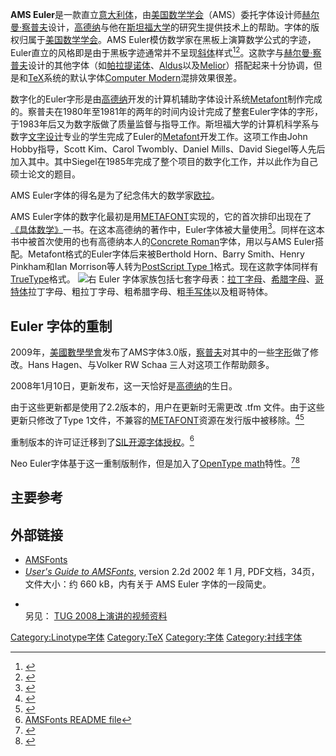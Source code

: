 {{Infobox font
| name = AMS Euler
| image = AMS Euler.svg
| imagesize = 250px
| style = 手写体
| releasedate = 1983
| creator = [[赫尔曼·察普夫|赫尔曼·察普夫]]<br>[[高德纳|高德纳]]
| foundry = [[美國數學學會|美國數學學會]]
| sample = [[Image:AMS_Euler_sample_text.svg|250px]]
|}}
'''AMS Euler '''是一款直立[[意大利体|意大利体]]，由[[美國數學學會|美国数学学会]]（AMS）委托字体设计师[[赫尔曼·察普夫|赫尔曼·察普夫]]设计，[[高德纳|高德纳]]与他在[[斯坦福大学|斯坦福大学]]的研究生提供技术上的帮助。字体的版权归属于[[美国数学学会|美国数学学会]]。AMS Euler模仿数学家在黑板上演算数学公式的字迹，Euler直立的风格即是由于黑板字迹通常并不呈现[[意大利体|斜体]]样式<ref>{{Cite journal|title=AMS Euler — a new typeface for mathematics|first1=Donald E.|last1=Knuth|last2=Zapf|first2=Hermann|date=April 1989|journal=Scholarly Publishing|publisher=University of Toronto Press|issue=3|location=Toronto|volume=20|pages=131–157}}</ref><ref>{{Cite book|title=Hermann Zapf and his design philosophy — selected articles and lectures on calligraphy and contemporary developments in type design, with illustrations and bibliographical notes, and a complete list of his typefaces|last=Zapf|first=Hermann|authorlink=Hermann Zapf|publisher=Society of Typographic Arts|year=1987|location=Chicago}}</ref>。这款字与[[赫尔曼·察普夫|赫尔曼·察普夫]]设计的其他字体（如[[帕拉提诺体|帕拉提诺体]]、[[Aldus（字体）|Aldus]]以及[[Melior|Melior]]）搭配起来十分协调，但是和[[TeX|TeX]]系统的默认字体[[Computer_Modern|Computer Modern]]混排效果很差。

数字化的Euler字形是由[[高德纳|高德纳]]开发的计算机辅助字体设计系统[[METAFONT|Metafont]]制作完成的。察普夫在1980年至1981年的两年的时间内设计完成了整套Euler字体的字形，于1983年后又为数字版做了质量监督与指导工作。斯坦福大学的计算机科学系与数字[[字体排印学|文字设计]]专业的学生完成了Euler的[[METAFONT|Metafont]]开发工作。这项工作由John Hobby指导，Scott Kim、Carol Twombly、Daniel Mills、David Siegel等人先后加入其中。其中Siegel在1985年完成了整个项目的数字化工作，并以此作为自己硕士论文的题目。

AMS Euler字体的得名是为了纪念伟大的数学家[[欧拉|欧拉]]。

AMS Euler字体的数字化最初是用[[METAFONT|METAFONT]]实现的，它的首次排印出现在了[[具體數學|《具体数学》]]一书。在这本高德纳的著作中，Euler字体被大量使用<ref>{{Cite journal|title=Typesetting Concrete Mathematics|url=http://www.tug.org/TUGboat/tb10-1/tb23knut.pdf|last=Knuth|first=Donald E.|date=April 1989|journal=[[TUGboat|TUGboat]]|publisher=TeX Users Group|accessdate=2012-02-11|issue=1|location=Providence, RI|volume=10|pages=31–6|format=PDF|archive-date=2011-11-06|archive-url=https://web.archive.org/web/20111106151804/http://tug.org/TUGboat/tb10-1/tb23knut.pdf|dead-url=no}}</ref>。同样在这本书中被首次使用的也有高德纳本人的[[Concrete_Roman|Concrete Roman]]字体，用以与AMS Euler搭配。Metafont格式的Euler字体后来被Berthold Horn、Barry Smith、Henry Pinkham和Ian Morrison等人转为[[PostScript|PostScript Type 1]]格式。现在这款字体同样有[[TrueType|TrueType]]格式。
[[File:AMS_Euler_sample_math.svg|右]]
Euler 字体家族包括七套字母表：[[拉丁字母|拉丁字母]]、[[希腊字母|希腊字母]]、[[哥特体|哥特体]]拉丁字母、粗拉丁字母、粗希腊字母、粗[[手写体|手写体]]以及粗哥特体。

== Euler 字体的重制 ==
2009年，[[美國數學學會|美國數學學會]]发布了AMS字体3.0版，[[赫尔曼·察普夫|察普夫]]对其中的一些[[字形|字形]]做了修改。Hans Hagen、{{link-en|Taco Hoekwater|Taco Hoekwater|Taco Hoekwater}}与Volker RW Schaa 三人对这项工作帮助颇多。

2008年1月10日，更新发布，这一天恰好是[[高德纳|高德纳]]的生日。

由于这些更新都是使用了2.2版本的{{link-en|TeX字体度量|TeX font metric|度量}}，用户在更新时无需更改 .tfm 文件。由于这些更新只修改了Type 1文件，不兼容的[[METAFONT|METAFONT]]资源在发行版中被移除。<ref name="readme">{{Cite web |url=http://mirrors.ctan.org/fonts/amsfonts/README |title=AMSFonts README file |accessdate=2016-10-24 |archive-date=2019-09-19 |archive-url=https://web.archive.org/web/20190919010834/http://ftp.math.purdue.edu/mirrors/ctan.org/fonts/amsfonts/README |dead-url=no }}</ref><ref>{{Cite journal|title=Reshaping Euler — a collaboration with Hermann Zapf|url=http://www.tug.org/TUGboat/tb29-2/tb92hagen-euler.pdf|first1=Hans|last1=Hagen|last2=Hoekwater|first2=Taco|date=June 2008|journal=TUGboat|publisher=TeX Users Group|accessdate=2012-02-11|issue=2|location=Providence, RI|volume=29|pages=283–7|format=PDF|last3=Schaa|first3=Volker RW|archive-date=2011-11-06|archive-url=https://web.archive.org/web/20111106085928/http://tug.org/TUGboat/tb29-2/tb92hagen-euler.pdf|dead-url=no}}</ref>

重制版本的许可证迁移到了[[SIL开源字体授权|SIL开源字体授权]]。<ref name="readme">[http://mirrors.ctan.org/fonts/amsfonts/README AMSFonts README file]</ref>

Neo Euler字体基于这一重制版制作，但是加入了[[OpenType|OpenType math]]特性。<ref>{{Cite web|url=http://www.tug.org/~vieth/papers/context2010/context-paper.pdf|title=Experiences typesetting OpenType math with LuaLaTEX and XeLaTEX|accessdate=2015-06-10|format=PDF|publisher=Tug.org|archive-date=2016-03-04|archive-url=https://web.archive.org/web/20160304001457/http://www.tug.org/~vieth/papers/context2010/context-paper.pdf|dead-url=no}}</ref><ref>{{Cite web|url=https://github.com/khaledhosny/euler-otf|title=khaledhosny/euler-otf Âˇ GitHub|accessdate=2015-06-10|author=|date=|publisher=Github.com|archive-date=2015-08-02|archive-url=https://web.archive.org/web/20150802123046/https://github.com/khaledhosny/euler-otf|dead-url=no}}</ref>

== 主要参考 ==
{{Reflist}}

== 外部链接 ==
* [http://www.ams.org/tex/amsfonts.html AMSFonts]{{Wayback|url=http://www.ams.org/tex/amsfonts.html |date=20100310074915 }}
* ''[http://www.ctan.org/tex-archive/fonts/amsfonts/doc/amsfndoc.pdf User's Guide to AMSFonts]{{Wayback|url=http://www.ctan.org/tex-archive/fonts/amsfonts/doc/amsfndoc.pdf |date=20110110074935 }}'', version 2.2d 2002 年 1 月, PDF文档，34页，文件大小：约 660 kB，内有关于 AMS Euler 字体的一段简史。
* {{Cite journal|title=Three Typefaces for Mathematics - The development of Times 4-line Mathematics Series 569, AMS Euler, and Cambria Math|url=http://www.typeculture.com/academic_resource/articles_essays/pdfs/tc_article_47.pdf|last=Rhatigan|first=Daniel|date=September 2007|publisher=University of Reading|accessdate=2009-01-03|pages=|format=PDF|archiveurl=https://web.archive.org/web/20091229042035/http://www.typeculture.com/academic_resource/articles_essays/pdfs/tc_article_47.pdf|archivedate=2009-12-29|journal=|dead-url=yes}} <br>另见： [https://web.archive.org/web/20140827141618/http://river-valley.tv/three-typefaces-for-mathematics/ TUG 2008上演讲的视频资料]
[[Category:Linotype字体|Category:Linotype字体]]
[[Category:TeX|Category:TeX]]
[[Category:字体|Category:字体]]
[[Category:衬线字体|Category:衬线字体]]